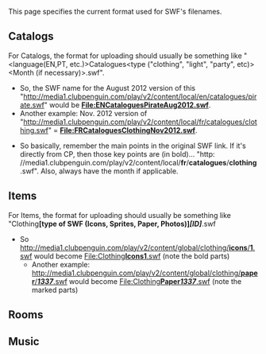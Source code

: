 {{Construction}}
This page specifies the current format used for SWF's filenames.

==Catalogs==
For Catalogs, the format for uploading should usually be something like "<language(EN,PT, etc.)>Catalogues<type ("clothing", "light", "party", etc)><Month (if necessary)>.swf".

*So, the SWF name for the August 2012 version of this "http://media1.clubpenguin.com/play/v2/content/local/en/catalogues/pirate.swf" would be '''File:ENCataloguesPirateAug2012.swf'''. 
*Another example: Nov. 2012 version of "http://media1.clubpenguin.com/play/v2/content/local/fr/catalogues/clothing.swf" = '''File:FRCataloguesClothingNov2012.swf'''.

*So basically, remember the main points in the original SWF link. If it's directly from CP, then those key points are (in bold)... "http: //media1.clubpenguin.com/play/v2/content/local/'''fr'''/'''catalogues'''/'''clothing'''.swf". Also, always have the month if applicable.

==Items==
For Items, the format for uploading should usually be something like "Clothing'''<nowiki>[type of SWF (Icons, Sprites, Paper, Photos)]</nowiki>''<nowiki>[ID]</nowiki>'''''.swf
*So [http://media1.clubpenguin.com/play/v2/content/global/clothing/icons/1.swf http://media1.clubpenguin.com/play/v2/content/global/clothing/'''icons'''/'''1'''.swf] would become [[media:ClothingIcons1.swf|File:Clothing'''Icons1'''.swf]] (note the bold parts)
**Another example: [http://media1.clubpenguin.com/play/v2/content/global/clothing/paper/1337.swf http://media1.clubpenguin.com/play/v2/content/global/clothing/'''paper'''/'''''1337'''''.swf] would become [[media:ClothingPaper1337.swf|File:Clothing'''Paper''1337'''''.swf]] (note the marked parts)

==Rooms==
==Music==
